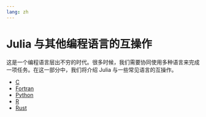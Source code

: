 ```yaml
---
lang: zh
---
```


# Julia 与其他编程语言的互操作

这是一个编程语言层出不穷的时代。很多时候，我们需要协同使用多种语言来完成一项任务。在这一部分中，我们将介绍 Julia 与一些常见语言的互操作。

- [C](./c.ipynb)
- [Fortran](./fortran.qmd)
- [Python](./python.qmd)
- [R](./r.qmd)
- [Rust](./rust.qmd)
